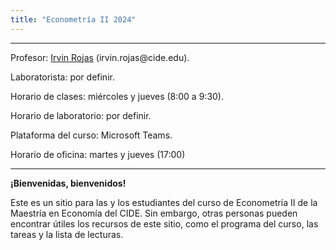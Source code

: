 ```yaml
---
title: "Econometría II 2024"
---
```


---

Profesor: [Irvin Rojas](https://rojasirvin.github.io/){target="_blank"} (irvin.rojas\@cide.edu).

Laboratorista: por definir.

Horario de clases: miércoles y jueves (8:00 a 9:30).

Horario de laboratorio: por definir.

Plataforma del curso: Microsoft Teams.

Horario de oficina: martes y jueves (17:00)

---

**¡Bienvenidas, bienvenidos!**

Este es un sitio para las y los estudiantes del curso de Econometría II de la Maestría en Economía del CIDE. Sin embargo, otras personas pueden encontrar útiles los recursos de este sitio, como el programa del curso, las tareas y la lista de lecturas.
